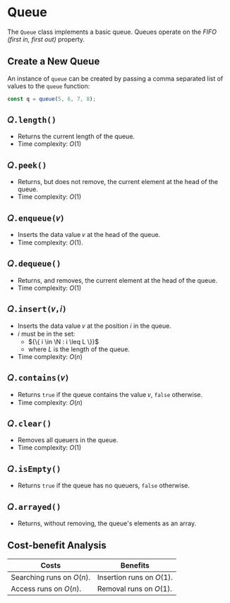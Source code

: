# Queue

The `Queue` class implements a basic queue. Queues operate on the _FIFO
(first in, first out)_ property.

## Create a New Queue

An instance of `queue` can be created by passing a comma separated list of
values to the `queue` function:

```javascript
const q = queue(5, 6, 7, 8);
```

## `𝑄.length()`

- Returns the current length of the queue.
- Time complexity: ${O(1)}$

## `𝑄.peek()`

- Returns, but does not remove, the current element at the head of the
  queue.
- Time complexity: ${O(1)}$

## `𝑄.enqueue(𝑣)`

- Inserts the data value 𝑣 at the head of the queue.
- Time complexity: ${O(1).}$

## `𝑄.dequeue()`

- Returns, and removes, the current element at the head of the queue.
- Time complexity: ${O(1)}$

## `𝑄.insert(𝑣,𝑖)`

- Inserts the data value 𝑣 at the position 𝑖 in the queue.
- 𝑖 must be in the set:
  - ${\{ i \in \N : i \leq L \}}$
  - where ${L}$ is the length of the queue.
- Time complexity: ${O(n)}$

## `𝑄.contains(𝑣)`

- Returns `true` if the queue contains the value 𝑣, `false` otherwise.
- Time complexity: ${O(n)}$

## `𝑄.clear()`

- Removes all queuers in the queue.
- Time complexity: ${O(1)}$

## `𝑄.isEmpty()`

- Returns `true` if the queue has no queuers, `false` otherwise.

## `𝑄.arrayed()`

- Returns, without removing, the queue's elements as an array.

## Cost-benefit Analysis

| Costs                       | Benefits                    |
| --------------------------- | --------------------------- |
| Searching runs on ${O(n).}$ | Insertion runs on ${O(1).}$ |
| Access runs on ${O(n).}$    | Removal runs on ${O(1).}$   |
